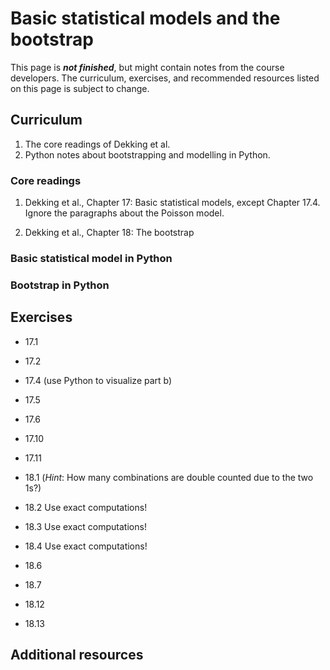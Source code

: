 # Basic statistical models and the bootstrap

::: callout-important
This page is ***not finished***, but might contain notes from the course developers. The curriculum, exercises, and recommended resources listed on this page is subject to change.
:::

## Curriculum

1. The core readings of Dekking et al.
2. Python notes about bootstrapping and modelling in Python.

### Core readings
1. Dekking et al., Chapter 17: Basic statistical models, except Chapter 17.4. Ignore the paragraphs about the Poisson model. 

2. Dekking et al., Chapter 18: The bootstrap

### Basic statistical model in Python

### Bootstrap in Python

## Exercises
* 17.1
* 17.2
* 17.4 (use Python to visualize part b)
* 17.5 
* 17.6
* 17.10
* 17.11

* 18.1 (*Hint*: How many combinations are double counted due to the two 1s?)
* 18.2 Use exact computations!
* 18.3 Use exact computations!
* 18.4 Use exact computations!
* 18.6
* 18.7
* 18.12
* 18.13

## Additional resources
